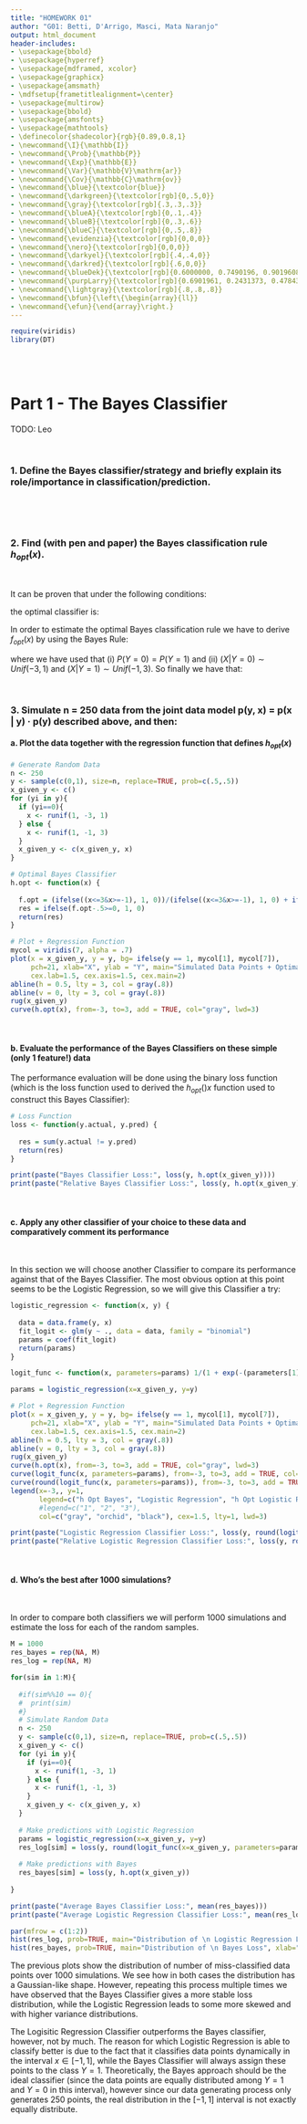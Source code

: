 ```yaml
---
title: "HOMEWORK 01"
author: "G01: Betti, D'Arrigo, Masci, Mata Naranjo"
output: html_document
header-includes:
- \usepackage{bbold}
- \usepackage{hyperref}
- \usepackage{mdframed, xcolor}
- \usepackage{graphicx}
- \usepackage{amsmath}
- \mdfsetup{frametitlealignment=\center}
- \usepackage{multirow}
- \usepackage{bbold}
- \usepackage{amsfonts}
- \usepackage{mathtools}
- \definecolor{shadecolor}{rgb}{0.89,0.8,1}
- \newcommand{\I}{\mathbb{I}}
- \newcommand{\Prob}{\mathbb{P}}
- \newcommand{\Exp}{\mathbb{E}}
- \newcommand{\Var}{\mathbb{V}\mathrm{ar}}
- \newcommand{\Cov}{\mathbb{C}\mathrm{ov}}
- \newcommand{\blue}{\textcolor{blue}}
- \newcommand{\darkgreen}{\textcolor[rgb]{0,.5,0}}
- \newcommand{\gray}{\textcolor[rgb]{.3,.3,.3}}
- \newcommand{\blueA}{\textcolor[rgb]{0,.1,.4}}
- \newcommand{\blueB}{\textcolor[rgb]{0,.3,.6}}
- \newcommand{\blueC}{\textcolor[rgb]{0,.5,.8}}
- \newcommand{\evidenzia}{\textcolor[rgb]{0,0,0}}
- \newcommand{\nero}{\textcolor[rgb]{0,0,0}}
- \newcommand{\darkyel}{\textcolor[rgb]{.4,.4,0}}
- \newcommand{\darkred}{\textcolor[rgb]{.6,0,0}}
- \newcommand{\blueDek}{\textcolor[rgb]{0.6000000, 0.7490196, 0.9019608}}
- \newcommand{\purpLarry}{\textcolor[rgb]{0.6901961, 0.2431373, 0.4784314}}
- \newcommand{\lightgray}{\textcolor[rgb]{.8,.8,.8}}
- \newcommand{\bfun}{\left\{\begin{array}{ll}}
- \newcommand{\efun}{\end{array}\right.}
---
```


```r
require(viridis) 
library(DT)
```

<br><br>

# Part 1 - The Bayes Classifier

TODO: Leo

<br>

### 1. Define the Bayes classifier/strategy and briefly explain its role/importance in classification/prediction.

<br>

\textbf{Include here some theory...}

<br>

### 2. Find (with pen and paper) the Bayes classification rule $h_{opt}(x)$.

<br>

It can be proven that under the following conditions:

\begin{equation}
Y \in \{0, 1\}
\end{equation}

\begin{equation}
X \in \mathbb{R}
\end{equation}

the optimal classifier is:

\begin{equation}
h_{opt}(x) = \I(f_{opt}(x) - 1/2 \geq 0)
\end{equation}

In order to estimate the optimal Bayes classification rule we have to derive $f_{opt}(x)$ by using the Bayes Rule:

\begin{equation}
\begin{split}
f_{opt}(x) 
&= \Exp(Y=1|X=x) = \Prob(Y=1|X=x) = \\
&= \frac{\Prob(X|Y=1)\Prob(Y=1)}{\Prob(X|Y=1)\Prob(Y=1)+\Prob(X|Y=0)\Prob(Y=0)} = \\
&\stackrel{i}{=} \frac{\Prob(X|Y=1)}{\Prob(X|Y=1)+\Prob(X|Y=0)} = \\
&\stackrel{ii}{=} \frac{\I_{[-1, 3]}(x)}{\I_{[-1, 3]}(x)+\I_{[-3, 1]}(x)}
\end{split}
\end{equation}

where we have used that (i) $P(Y=0) = P(Y=1)$ and (ii) $(X|Y=0) \sim Unif(-3, 1)$ and $(X|Y=1) \sim Unif(-1, 3)$. So finally we have that:

\begin{equation}
h_{opt}(x) = \I\bigg(\frac{\I_{[-1, 3]}(x)}{\I_{[-1, 3]}(x)+\I_{[-3, 1]}(x)} - \frac{1}{2} \geq 0\bigg)
\end{equation}


<br>

### 3. Simulate n = 250 data from the joint data model p(y, x) = p(x | y) · p(y) described above, and then:

#### a. Plot the data together with the regression function that defines $h_{opt}(x)$

```r
# Generate Random Data
n <- 250
y <- sample(c(0,1), size=n, replace=TRUE, prob=c(.5,.5))
x_given_y <- c()
for (yi in y){
  if (yi==0){
    x <- runif(1, -3, 1)
  } else {
    x <- runif(1, -1, 3)
  }
  x_given_y <- c(x_given_y, x)
}

# Optimal Bayes Classifier
h.opt <- function(x) {
    
  f.opt = (ifelse((x<=3&x>=-1), 1, 0))/(ifelse((x<=3&x>=-1), 1, 0) + ifelse((x<=1&x>=-3), 1, 0))
  res = ifelse(f.opt-.5>=0, 1, 0)
  return(res)
}

# Plot + Regression Function
mycol = viridis(7, alpha = .7)
plot(x = x_given_y, y = y, bg= ifelse(y == 1, mycol[1], mycol[7]),
     pch=21, xlab="X", ylab = "Y", main="Simulated Data Points + Optimal Bayes Classifier", cex=3, 
     cex.lab=1.5, cex.axis=1.5, cex.main=2)
abline(h = 0.5, lty = 3, col = gray(.8))
abline(v = 0, lty = 3, col = gray(.8))
rug(x_given_y)
curve(h.opt(x), from=-3, to=3, add = TRUE, col="gray", lwd=3)

```

<br>

#### b. Evaluate the performance of the Bayes Classifiers on these simple (only 1 feature!) data

The performance evaluation will be done using the binary loss function (which is the loss function used to derived the $h_{opt}()x$ function used to construct this Bayes Classifier):

```r
# Loss Function
loss <- function(y.actual, y.pred) {
  
  res = sum(y.actual != y.pred)
  return(res)
}

print(paste("Bayes Classifier Loss:", loss(y, h.opt(x_given_y))))
print(paste("Relative Bayes Classifier Loss:", loss(y, h.opt(x_given_y))/length(y)))

```
<br>

#### c. Apply any other classifier of your choice to these data and comparatively comment its performance

<br>

In this section we will choose another Classifier to compare its performance against that of the Bayes Classifier. The most obvious option at this point seems to be the Logistic Regression, so we will give this Classifier a try:

```r

logistic_regression <- function(x, y) {
  
  data = data.frame(y, x)
  fit_logit <- glm(y ~ ., data = data, family = "binomial")
  params = coef(fit_logit)
  return(params)
}

logit_func <- function(x, parameters=params) 1/(1 + exp(-(parameters[1]+parameters[2]*x)))

params = logistic_regression(x=x_given_y, y=y)

# Plot + Regression Function
plot(x = x_given_y, y = y, bg= ifelse(y == 1, mycol[1], mycol[7]),
     pch=21, xlab="X", ylab = "Y", main="Simulated Data Points + Optimal Bayes Classifier", cex=3, 
     cex.lab=1.5, cex.axis=1.5, cex.main=2)
abline(h = 0.5, lty = 3, col = gray(.8))
abline(v = 0, lty = 3, col = gray(.8))
rug(x_given_y)
curve(h.opt(x), from=-3, to=3, add = TRUE, col="gray", lwd=3)
curve(logit_func(x, parameters=params), from=-3, to=3, add = TRUE, col="orchid", lwd=3)
curve(round(logit_func(x, parameters=params)), from=-3, to=3, add = TRUE, col="black", lwd=3)
legend(x=-3,, y=1, 
       legend=c("h Opt Bayes", "Logistic Regression", "h Opt Logistic Regression"), 
       #legend=c("1", "2", "3"), 
       col=c("gray", "orchid", "black"), cex=1.5, lty=1, lwd=3)

print(paste("Logistic Regression Classifier Loss:", loss(y, round(logit_func(x=x_given_y, parameters=params)))))
print(paste("Relative Logistic Regression Classifier Loss:", loss(y, round(logit_func(x=x_given_y, parameters=params)))/length(y)))

```

<br>

#### d. Who’s the best after 1000 simulations?

<br>

In order to compare both classifiers we will perform 1000 simulations and estimate the loss for each of the random samples. 

```r

M = 1000
res_bayes = rep(NA, M)
res_log = rep(NA, M)

for(sim in 1:M){
  
  #if(sim%%10 == 0){
  #  print(sim)
  #}
  # Simulate Random Data
  n <- 250
  y <- sample(c(0,1), size=n, replace=TRUE, prob=c(.5,.5))
  x_given_y <- c()
  for (yi in y){
    if (yi==0){
      x <- runif(1, -3, 1)
    } else {
      x <- runif(1, -1, 3)
    }
    x_given_y <- c(x_given_y, x)
  }
  
  # Make predictions with Logistic Regression
  params = logistic_regression(x=x_given_y, y=y)
  res_log[sim] = loss(y, round(logit_func(x=x_given_y, parameters=params)))
  
  # Make predictions with Bayes
  res_bayes[sim] = loss(y, h.opt(x_given_y))
  
}

print(paste("Average Bayes Classifier Loss:", mean(res_bayes)))
print(paste("Average Logistic Regression Classifier Loss:", mean(res_log)))

par(mfrow = c(1:2))
hist(res_log, prob=TRUE, main="Distribution of \n Logistic Regression Loss", xlab="Loss", col=mycol[4], ylim = c(0, 0.07), breaks=20, cex.lab=1.5, cex.axis=1.5, cex.main=2)
hist(res_bayes, prob=TRUE, main="Distribution of \n Bayes Loss", xlab="Loss", col=mycol[6], ylim = c(0, 0.07), breaks=20, cex.lab=1.5, cex.axis=1.5, cex.main=2)

```

The previous plots show the distribution of number of miss-classified data points over 1000 simulations. We see how in both cases the distribution has a Gaussian-like shape. However, repeating this process multiple times we have observed  that the Bayes Classifier gives a more stable loss distribution, while the Logistic Regression leads to some more skewed and with higher variance distributions. 

The Logisitic Regression Classifier outperforms the Bayes classifier, however, not by much. The reason for which Logistic Regression is able to classify better is due to the fact that it classifies data points dynamically in the interval $x \in [-1, 1]$, while the Bayes Classifier will always assign these points to the class $Y=1$. Theoretically, the Bayes approach should be the ideal classifier (since the data points are equally distributed among $Y=1$ and $Y=0$ in this interval), however since our data generating process only generates 250 points, the real distribution in the $[-1, 1]$ interval is not exactly equally distribute.



